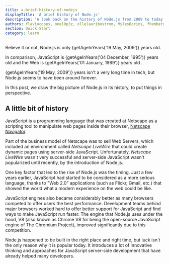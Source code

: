 ```yaml
---
title: a-brief-history-of-nodejs
displayTitle: 'A brief history of Node.js'
description: 'A look back on the history of Node.js from 2009 to today'
authors: flaviocopes, onel0p3z, ollelauribostrom, MylesBorins, fhemberger, LaRuaNa, amiller-gh, ahmadawais, kevjin, keywordnew, karlhorky, bdharrington7, MalachiCunliffe
section: Quick Start
category: learn
---
```



<p>
  Believe it or not, Node.js is only {getAgeInYears('19 May, 2009')} years old.
</p>

<p>
  In comparison, JavaScript is {getAgeInYears('04 December, 1995')} years old
  and the Web is {getAgeInYears('01 January, 1989')} years old .
</p>

<p>
  {getAgeInYears('19 May, 2009')} years isn't a very long time in tech, but
  Node.js seems to have been around forever.
</p>

In this post, we draw the big picture of Node.js in its history, to put things in perspective.

## A little bit of history

JavaScript is a programming language that was created at Netscape as a scripting tool to manipulate web pages inside their browser, [Netscape Navigator](https://en.wikipedia.org/wiki/Netscape_Navigator).

Part of the business model of Netscape was to sell Web Servers, which included an environment called _Netscape LiveWire_ that could create dynamic pages using server-side JavaScript. Unfortunately, _Netscape LiveWire_ wasn't very successful and server-side JavaScript wasn't popularized until recently, by the introduction of Node.js.

One key factor that led to the rise of Node.js was the timing. Just a few years earlier, JavaScript had started to be considered as a more serious language, thanks to "Web 2.0" applications (such as Flickr, Gmail, etc.) that showed the world what a modern experience on the web could be like.

JavaScript engines also became considerably better as many browsers competed to offer users the best performance. Development teams behind major browsers worked hard to offer better support for JavaScript and find ways to make JavaScript run faster. The engine that Node.js uses under the hood, V8 (also known as Chrome V8 for being the open-source JavaScript engine of The Chromium Project), improved significantly due to this competition.

Node.js happened to be built in the right place and right time, but luck isn't the only reason why it is popular today. It introduces a lot of innovative thinking and approaches for JavaScript server-side development that have already helped many developers.
